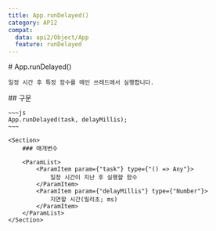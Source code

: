 ```yaml
---
title: App.runDelayed()
category: API2
compat:
  data: api2/Object/App
  feature: runDelayed
---
```


<Section>
    # App.runDelayed()

    일정 시간 후 특정 함수를 메인 쓰레드에서 실행합니다.
</Section>
<Section>
    ## 구문

    ~~~js
    App.runDelayed(task, delayMillis);
    ~~~

    <Section>
        ### 매개변수

        <ParamList>
            <ParamItem param={"task"} type={"() => Any"}>
                일정 시간이 지난 후 실행할 함수
            </ParamItem>
            <ParamItem param={"delayMillis"} type={"Number"}>
                지연할 시간(밀리초; ms)
            </ParamItem>
        </ParamList>
    </Section>
</Section>